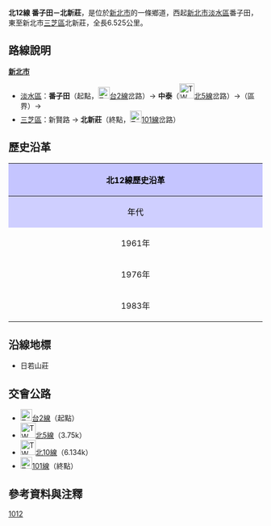 {{Infobox TwRoad
|Type=th
|Code=北12線
|Num=tp12
|Name=新賢路
|Level=鄉道
|Length=6.525
|Start=[[新北市|新北市]][[淡水區|淡水區]]番子田
|End=新北市[[三芝區|三芝區]]北新莊
|OldNum=[[File:TW_THWtp5.png|30px]]
|OldNumB=1961
|OldNumE=1982
}}
'''北12線 番子田－北新莊'''，是位於[[新北市|新北市]]的一條鄉道，西起[[新北市|新北市]][[淡水區|淡水區]]番子田，東至新北市[[三芝區|三芝區]]北新莊，全長6.525公里。{{r|thb}}

== 路線說明 ==
{{expand|time=2011-02-09}}
;'''[[新北市|新北市]]'''
*[[淡水區|淡水區]]：'''番子田'''（起點，[[File:TW_PHW2.svg|23px]][[台2線|台2線]]岔路）→ '''中泰'''（[[File:TW_THWtp5.png|30px]][[北5線|北5線]]岔路）→（區界）→
*[[三芝區|三芝區]]：新賢路 → '''北新莊'''（終點，[[File:TW_CHW101.svg|23px]][[縣道101號|101線]]岔路）

== 歷史沿革 ==
{| class="wikitable" style="width: 100%"
! style="text-align:center; background:#C5C5FF; color:black" colspan=3 align=center | 北12線歷史沿革
|- 
! style="text-align:center; background:#CFCFFF; color:black" width="8%" | 年代 !! style="text-align:center; background:#D3D3FF; color:black" width="46%" | 本編號沿革 !! style="text-align:center; background:#D3D3FF; color:black" width="46%" | 本路線沿革
|- 
! 1961年{{r|gazette1966}}
| 竿蓁林－復興崗4.84km || rowspan=2| 當時為北5線（灰磘子－北新莊6.514km）
|-
! 1976年{{r|gazette1976}}
| 部分路段納入北市13線，改為竿蓁林－小坪頂3.724km
|-
! 1983年
| colspan=2| 原[[File:TW_THWtp12.png|30px]]北12線改編為[[File:TW_THWtp2.png|30px]][[北2線|北2線]]；原[[File:TW_THWtp5.png|30px]]北5線改編為[[File:TW_THWtp12.png|30px]]北12線。
|}

== 沿線地標 ==
*日若山莊

== 交會公路 ==
*[[File:TW_PHW2.svg|23px]][[台2線|台2線]]（起點）
*[[File:TW_THWtp5.png|30px]][[北5線|北5線]]（3.75k）
*[[File:TW_THWtp10.png|30px]][[北10線|北10線]]（6.134k）
*[[File:TW_CHW101.svg|23px]][[縣道101號|101線]]（終點）

== 參考資料與注釋 ==
{{reflist|refs=

<ref name="thb">{{cite web |url=http://spreadsheets.google.com/pub?key=0Avc0r7dng8JrdFF0YmRlSEl1dWhxVmJtR2hwZDFmcFE&gid=0 |title=臺北縣鄉道公路路線表 |accessdate=2011-02-09 |date=2010-07-19 |publisher=公路總局 |archive-date=2014-04-20 |archive-url=https://web.archive.org/web/20140420112137/https://spreadsheets.google.com/pub?key=0Avc0r7dng8JrdFF0YmRlSEl1dWhxVmJtR2hwZDFmcFE&gid=0 |dead-url=yes }}</ref>

<ref name="gazette1966">{{cite web |url=http://gaz.ncl.edu.tw/detail.jsp?sysid=E0921514 |title=公告臺灣省縣鄉道及專用公路路線里程表 |accessdate=2011-02-09 |date=1966-08-01 |work=政府公報資訊網 |publisher=臺灣省政府 |archive-date=2021-01-24 |archive-url=https://web.archive.org/web/20210124100834/https://gaz.ncl.edu.tw/detail.jsp?sysid=E0921514 |dead-url=yes }}</ref>

<ref name="gazette1976">{{cite web |url=http://gaz.ncl.edu.tw/detail.jsp?sysid=E0814166 |title=公告「65年度臺灣省公路資料統計表」 |accessdate=2011-02-09 |date=1977-09-09 |work=政府公報資訊網 |publisher=臺灣省政府 |archive-date=2021-01-24 |archive-url=https://web.archive.org/web/20210124163606/https://gaz.ncl.edu.tw/detail.jsp?sysid=E0814166 |dead-url=yes }}</ref>

}}

{{新北市鄉道}}

[[Category:新北市區道|1012]]